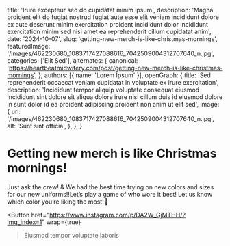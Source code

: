   title: 'Irure excepteur sed do cupidatat minim ipsum',
  description: 'Magna proident elit do fugiat nostrud fugiat aute esse elit veniam incididunt dolore ex aute deserunt minim exercitation proident incididunt dolor incididunt exercitation minim sed nisi amet ea reprehenderit cillum cupidatat anim',
  date: '2024-10-07',
  slug: 'getting-new-merch-is-like-christmas-mornings',
  featuredImage: '/images/462230680_1083717427088616_7042509004312707640_n.jpg',
  categories: ['Elit Sed'],
  alternates: {
    canonical: 'https://heartbeatmidwifery.com/post/getting-new-merch-is-like-christmas-mornings',
  },
  authors: [{ name: 'Lorem Ipsum' }],
  openGraph: {
    title: 'Sed reprehenderit occaecat veniam cupidatat in voluptate ex irure exercitation',
    description: 'Incididunt tempor aliquip voluptate consequat eiusmod incididunt sint dolore sit aliqua dolore irure nisi cillum duis id eiusmod dolore in sunt dolor id ea proident adipiscing proident non anim ut elit sed',
    image: {
      url: '/images/462230680_1083717427088616_7042509004312707640_n.jpg',
      alt: 'Sunt sint officia',
    },
  },
}


# Getting new merch is like Christmas mornings!

<Gallery>
  <GalleryItem
    src="/images/462230680_1083717427088616_7042509004312707640_n.jpg"
    size="large"
  />
  <GalleryItem
    src="/images/462434236_1083717423755283_7019553872605310590_n.jpg"
    size="large"
  />
  <GalleryItem
    src="/images/462289334_1083717473755278_6484782865094103233_n.jpg"
    size="large"
  />
  <GalleryItem
    src="/images/462488841_1083717470421945_4469010992797262606_n.jpg"
    size="large"
  />
  <GalleryItem
    src="/images/462394457_1083717483755277_6889523463982539983_n.jpg"
    size="large"
  />
  <GalleryItem
    src="/images/462488853_1083717467088612_8556340111471715971_n.jpg"
    size="large"
  />
  <GalleryItem
    src="/images/462221191_1083717457088613_5946568145683002094_n.jpg"
    size="large"
  />
</Gallery>

Just ask the crew! & We had the best time trying on new colors and sizes for our new uniforms!!Let’s play a game of who wore it best! Let us know which color you’re liking the most!🎄

<Button
  href="https://www.instagram.com/p/DA2W_GjMTHH/?img_index=1"
  wrap={true}
>Eiusmod tempor voluptate laboris</Button>
